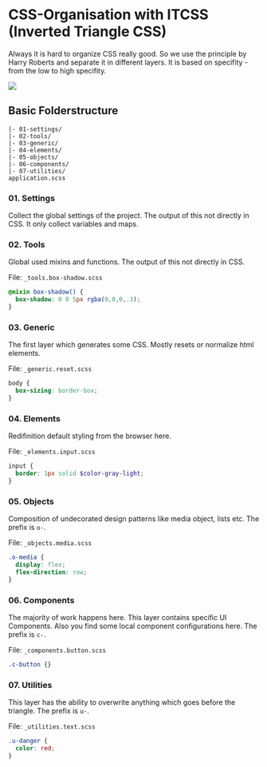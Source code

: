 
<Meta title='1.Docs|04-Folder Structure'/>

# CSS-Organisation with ITCSS (Inverted Triangle CSS)
Always it is hard to organize CSS really good. So we use the principle by Harry Roberts and separate it in different layers. It is based on specifity - from the low to high specifity.

<img src={imgFolderStructure} />


## Basic Folderstructure
````
|- 01-settings/
|- 02-tools/
|- 03-generic/
|- 04-elements/
|- 05-objects/
|- 06-components/
|- 07-utilities/
application.scss
````

### 01. Settings  
Collect the global settings of the project. The output of this not directly in CSS. It only collect variables and maps.


### 02. Tools  
Global used mixins and functions. The output of this not directly in CSS.

File: `_tools.box-shadow.scss`
````scss
@mixin box-shadow() {
  box-shadow: 0 0 5px rgba(0,0,0,.3);
}
````

### 03. Generic  
The first layer which generates some CSS. Mostly resets or normalize html elements.

File: `_generic.reset.scss`
````scss
body {
  box-sizing: border-box;
}
````

### 04. Elements  
Redifinition default styling from the browser here.

File: `_elements.input.scss`
````scss
input {
  border: 1px solid $color-gray-light;
}
````

### 05. Objects  
Composition of undecorated design patterns like media object, lists etc. The prefix is `o-`.

File: `_objects.media.scss`
````scss
.o-media {
  display: flex;
  flex-direction: row;
}
````

### 06. Components  
The majority of work happens here. This layer contains specific UI Components. Also you find some local component configurations here. The prefix is `c-`.

File: `_components.button.scss`
````scss
.c-button {}
````

### 07. Utilities  
This layer has the ability to overwrite anything which goes before the triangle. The prefix is `u-`.

File: `_utilities.text.scss`
````scss
.u-danger {
  color: red;
}
````